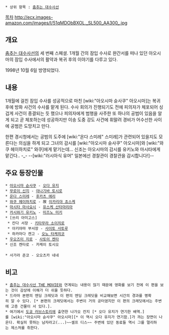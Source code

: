  * 상위 항목 : [[춤추는 대수사선]]

[[목차]]
http://ecx.images-amazon.com/images/I/51qMDObBXOL._SL500_AA300_.jpg
== 개요 ==
[[춤추는 대수사선]]의 세 번째 스페셜. 1개월 간의 잠입 수사로 완간서를 떠나 있던 아오시마의 잠입 수사에서의 활약과 복귀 후의 이야기를 다루고 있다.

1998년 10월 6일 방영되었다.

== 내용 ==
1개월에 걸친 잠입 수사를 성공적으로 마친 [wiki:"아오시마 슌사쿠" 아오시마]는 복귀 후에 방화 사건의 수사를 맡게 된다. 수사 회의가 진행되기도 전에 피의자가 체포되어 싱겁게 사건이 종결되는 듯 했으나 피의자에게 범행을 사주한 또 하나의 공범이 있음을 알게 되고 곧 체포하는데 성공하지만 이송 도중 강도 사건에 휘말려 경비가 어수선한 사이에 공범은 도망치고 만다. 

한편 경시청에서는 공범의 도주에 [wiki:"온다 스미레" 스미레]가 관련되어 있을지도 모른다는 의심을 하게 되고 그녀의 감시를 [wiki:"아오시마 슌사쿠" 아오시마]와 [wiki:"와쿠 헤이하치로" 와쿠]에게 맡기는데...
신조는 아오시마의 감시를 유키노와 마시타에게 맡긴다.. -_- --[wiki:"러시아식 유머" 일본에선 경찰관이 경찰관을 감시합니다!]--

== 주요 등장인물 ==
 * [[아오시마 슌사쿠]] - [[오다 유지]]
 * [[무로이 신지]] - [[야나기바 토시로]]
 * [[온다 스미레]] - [[후카츠 에리]]
 * [[와쿠 헤이하치로]] - 故 [[이카리야 쵸스케]]
 * [[마시타 마사요시]] - [[유스케 산타마리아]]
 * [[카시와기 유키노]] - [[미즈노 미키]]
 * [쓰리 아미고스]
  * 칸다 서장 - [[키타무라 소이치로]]
  * 아키야마 부서장 - [[사이토 사토루]]
  * 하카마다 켄고 - [[오노 타케히코]]
 * [[우오즈미 지로]] - [[사토이 켄타]]
 * 신조 켄타로 - 카케이 토시오
 
 * 사가라 준코 - 오오츠카 네네

== 비고 ==
 * [[춤추는 대수사선 THE MOVIE]]와 연계되는 내용이 많기 때문에 영화를 보기 전에 이 편을 보는 것이 감상에 이해가 더 쉬울 듯하다. 
 * 드라마 본편의 엔딩 크레딧과 이 편의 엔딩 크레딧을 비교해보면 시간의 경과를 명확히 알 수 있다. [* 본편의 크레딧에서는 주변이 거의 공터였지만 이 편의 크레딧에서는 주변에 고층 건물이 서 있다.].
 * 여기에서 [[도쿄 러브스토리]]에 출연한 나가오 칸지 [* 오다 유지가 연기한 배역.]를 [wiki:"아오시마 슌사쿠" 아오시마][* 이 역시 오다 유지가 연기함.]가 까는 장면이 나온다. 확실히 못하는 남자라고(...)~~셀프 디스~~ 주변에 있던 동료들 역시 그를 멀리하는 제스처를 취한다.
